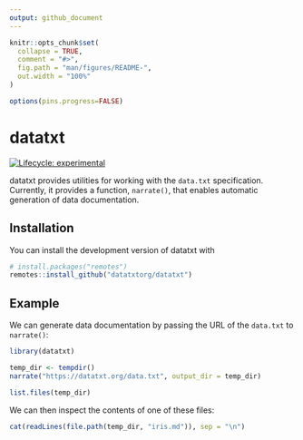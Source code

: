 ```yaml
---
output: github_document
---
```


<!-- README.md is generated from README.Rmd. Please edit that file -->

```r
knitr::opts_chunk$set(
  collapse = TRUE,
  comment = "#>",
  fig.path = "man/figures/README-",
  out.width = "100%"
)

options(pins.progress=FALSE)
```

# datatxt

<!-- badges: start -->
[![Lifecycle: experimental](https://img.shields.io/badge/lifecycle-experimental-orange.svg)](https://www.tidyverse.org/lifecycle/#experimental)
<!-- badges: end -->

datatxt provides utilities for working with the `data.txt` specification.
Currently, it provides a function, `narrate()`, that enables automatic
generation of data documentation.

## Installation

You can install the development version of datatxt with

``` r
# install.packages("remotes")
remotes::install_github("datatxtorg/datatxt")
```

## Example

We can generate data documentation by passing the URL of the `data.txt` to
`narrate()`:

```r
library(datatxt)

temp_dir <- tempdir()
narrate("https://datatxt.org/data.txt", output_dir = temp_dir)

list.files(temp_dir)
```

We can then inspect the contents of one of these files:

```r
cat(readLines(file.path(temp_dir, "iris.md")), sep = "\n")
```
